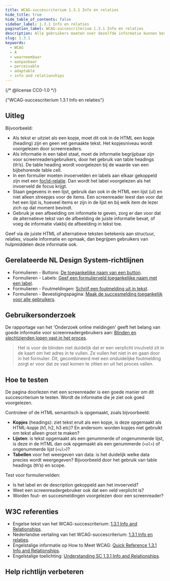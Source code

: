 ```yaml
---
title: WCAG-succescriterium 1.3.1 Info en relaties
hide_title: true
hide_table_of_contents: false
sidebar_label: 1.3.1 Info en relaties
pagination_label: WCAG-succescriterium 1.3.1 Info en relaties
description: Alle gebruikers moeten over dezelfde informatie kunnen beschikken.
slug: 1.3.1
keywords:
  - WCAG
  - A
  - waarneembaar
  - aanpasbaar
  - perceivable
  - adaptable
  - info and relationships
---
```


{/* @license CC0-1.0 */}


<WcagHeadingGroup level={1} conformanceLevel="Niveau A">
  {"WCAG-succescriterium 1.3.1 Info en relaties"}
</WcagHeadingGroup>

## Uitleg

<Summary />

Bijvoorbeeld:

- Als tekst er uitziet als een kopje, moet dit ook in de HTML een kopje (heading) zijn en geen vet gemaakte tekst. Het kopjesniveau wordt voorgelezen door screenreaders.
- Als informatie in een tabel staat, moet de informatie begrijpbaar zijn voor screenreadersgebruikers, door het gebruik van table headings (th’s). De table heading wordt voorgelezen bij de waarde van een bijbehorende table cell.
- In een formulier moeten invoervelden en labels aan elkaar gekoppeld zijn met een [for/id-relatie](/richtlijnen/formulieren/labels/toegankelijke-naam). Dan wordt het label voorgelezen als het invoerveld de focus krijgt.
- Staan gegevens in een lijst, gebruik dan ook in de HTML een lijst (ul) en niet alleen streepjes voor de items. Een screenreader leest dan voor dat het een lijst is, hoeveel items er zijn in de lijst en bij welk item de lezer zich op dat moment bevindt.
- Gebruik je een afbeelding om informatie te geven, zorg er dan voor dat de alternatieve tekst van de afbeelding de juiste informatie bevat, of voeg de informatie vlakbij de afbeelding in tekst toe.

Geef via de juiste HTML of alternatieve teksten betekenis aan structuur, relaties, visuele informatie en opmaak, dan begrijpen gebruikers van hulpmiddelen deze informatie ook.

## Gerelateerde NL Design System-richtlijnen

- Formulieren - Buttons: [De toegankelijke naam van een button](/richtlijnen/formulieren/buttons/toegankelijke-naam).
- Formulieren - Labels: [Geef een formulierveld toegankelijke naam met een label](/richtlijnen/formulieren/labels/toegankelijke-naam).
- Formulieren - Foutmeldingen: [Schrijf een foutmelding uit in tekst](/richtlijnen/formulieren/foutmeldingen/beschrijven).
- Formulieren - Bevestigingspagina: [Maak de succesmelding toegankelijk voor alle gebruikers](/richtlijnen/formulieren/bevestigingspagina/toegankelijke-succesmelding).

## Gebruikersonderzoek

De rapportage van het 'Onderzoek online meldingen' geeft het belang van goede informatie voor screenreadergebruikers aan: [Blinden en slechtzienden lopen vast in het proces](https://gebruikersonderzoeken.nl/docs/onderzoek-bekijken/utrecht-online-meldingen#blinden-en-slechtzienden-lopen-vast-in-het-proces).

> Het is voor de blinden niet duidelijk dat er een verplicht invulveld zit in de kaart om het adres in te vullen. Ze vullen het niet in en gaan door in het formulier. Dit, gecombineerd met een onduidelijke foutmelding zorgt er voor dat ze vast komen te zitten en uit het proces vallen.

<CTAGebruikersonderzoek />

## Hoe te testen

De pagina doorlezen met een screenreader is een goede manier om dit succescriterium te testen. Wordt de informatie die je ziet ook goed voorgelezen.

Controleer of de HTML semantisch is opgemaakt, zoals bijvoorbeeld:

- **Kopjes** (headings): ziet tekst eruit als een kopje, is deze opgemaakt als HTML-kopje (h1, h2, h3 etc)? En andersom: worden kopjes niet gebruikt om tekst alleen groot te maken?
- **Lijsten**: is tekst opgemaakt als een genummerde of ongenummerde lijst, is deze in de HTML dan ook opgemaakt als een genummerde (`<ol>`) of ongenummerde lijst (`<ul>`)?
- **Tabellen** voor het weergeven van data: is het duidelijk welke data precies wordt weergegeven? Bijvoorbeeld door het gebruik van table headings (th’s) en scope.

Test voor formuliervelden:

- Is het label en de description gekoppeld aan het invoerveld?
- Weet een screenreadergebruiker ook dat een veld verplicht is?
- Worden fout- en succesmeldingen voorgelezen door een screenreader?

## W3C referenties

- Engelse tekst van het WCAG-succescriterium: [<span lang="en">1.3.1 Info and Relationships</span>](https://www.w3.org/TR/WCAG22/#info-and-relationships).
- Nederlandse vertaling van het WCAG-succescriterium: [1.3.1 Info en relaties](https://www.w3.org/Translations/WCAG22-nl/#info-en-relaties).
- Engelstalige informatie op <span lang="en">How to Meet WCAG</span>: [<span lang="en">Quick Reference 1.3.1 Info and Relationships</span>](https://www.w3.org/WAI/WCAG22/quickref/#info-and-relationships).
- Engelstalige toelichting: [<span lang="en">Understanding SC 1.3.1 Info and Relationships</span>](https://www.w3.org/WAI/WCAG22/Understanding/info-and-relationships.html).

<SpotlightSection>
  <Markdown omitH1 headinglevel={3}>
    <Disclaimer />
  </Markdown>
</SpotlightSection>

## Help richtlijn verbeteren

<Markdown omitH1 headinglevel={3}>
  <WCAGFooterInfo />
</Markdown>
